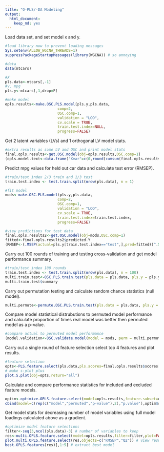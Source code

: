 ```yaml
---
title: "O-PLS/-DA Modeling"
output:
  html_document:
    keep_md: yes
---
```


Load data set, and set model x and y.
```r
#load library now to prevent loading messages
Sys.setenv(ALLOW_WGCNA_THREADS=1)
suppressPackageStartupMessages(library(WGCNA)) # so annoying

#data
data(mtcars)

#X
pls.data<-mtcars[,-1]
#y, mpg
pls.y<-mtcars[,1,drop=F]

#make model
opls.results<-make.OSC.PLS.model(pls.y,pls.data,
						comp=2,
						OSC.comp=1, 
						validation = "LOO", 
						cv.scale = TRUE,
						train.test.index=NULL,
						progress=FALSE)				
```

Get 2 latent variables (LVs) and 1 orthogonal LV model stats.
```r
#extra results as some LV and OSC and print model stats
final.opls.results<-get.OSC.model(obj=opls.results,OSC.comp=1)		
(opls.model.text<-data.frame("Xvar"=c(0,round(cumsum(final.opls.results$Xvar)*100,2)),"Q2"=final.opls.results$Q2,"RMSEP"= final.opls.results$RMSEP)	)
```

Predict mpg values for held out car data and calculate test error (RMSEP).
```r
#train/test index 2/3 train and 1/3 test
train.test.index <- test.train.split(nrow(pls.data), n = 1) 

#fit model 
mods<-make.OSC.PLS.model(pls.y,pls.data,
						comp=2,
						OSC.comp=1, 
						validation = "LOO", 
						cv.scale = TRUE,
						train.test.index=train.test.index,
						progress=FALSE)	

#view predictions for test data
final.opls.results2<-get.OSC.model(obj=mods,OSC.comp=1)	
fitted<-final.opls.results2$predicted.Y
(RMSEP<-(.MSEP(actual=pls.y[train.test.index=="test",],pred=fitted))^.5)
```

Carry out 100 rounds of training and testing cross-validation and get model performance summary.
```r
#train/test index 100 rounds
train.test.index <- test.train.split(nrow(pls.data), n = 100) 
multi.train.test<-OSC.PLS.train.test(pls.data = pls.data, pls.y = pls.y, train.test.index, comp = mods$total.LVs[1], OSC.comp = max(mods$OSC.LVs), cv.scale = mods$model.description$cv.scale, progress = FALSE) # ...
multi.train.test$summary
```

Carry out permutation testing and calculate random chance statistics (null model).
```r
multi.permute<-permute.OSC.PLS.train.test(pls.data = pls.data, pls.y = pls.y, perm.n = 100, comp = mods$total.LVs[1], OSC.comp=max(mods$OSC.LVs), progress = FALSE, train.test.index = train.test.index)
```

Compare model statistical distrubutions to permuted model performance and calculate proportion of times real model was better then permuted model as a p-value.
```r
#compare actual to permuted model performance
(model.validation<-OSC.validate.model(model = mods, perm = multi.permute, train = multi.train.test,test="perm.test"))
```

Carry out a single round of feature selection select top 4 features and plot results.
```r
#feature selection
opts<-PLS.feature.select(pls.data,pls.scores=final.opls.results$scores[,][,1,drop=F],pls.loadings=final.opls.results$loadings[,][,1,drop=F],pls.weight=final.opls.results$loadings[,][,1,drop=F],plot=FALSE,p.value=0.1,FDR=TRUE,cut.type="number",top=4,separate=FALSE)
# make s-plot plus
plot.S.plot(obj=opts,return="all")
```

Calculate and compare performance statistics for included and excluded feature models.
```r
optim<-optimize.OPLS.feature.select(model=opls.results,feature.subset=opts$combined.selection,permute=TRUE,train.test.index,progress=FALSE,test="perm.test") 
cbind(model=c(rep(c("model","permuted","p-value"),2),"p.value"),optim$summary)
```

Get model stats for decreasing number of model variables using full model loadings calculated above as a gradient.
```r
#optimize model feature selections 
filter<-seq(3,ncol(pls.data)-3) # number of variables to keep
res<-multi.OPLS.feature.select(model=opls.results,filter=filter,plot=FALSE,OPLSDA=TRUE,train.test.index=train.test.index, test="perm.test", progress=FALSE) # use full model without training split as input
plot.multi.OPLS.feature.select(res,objects=c("RMSEP","Q2")) # view results
best.OPLS.features(res)[,1:5] # extract best model
```


